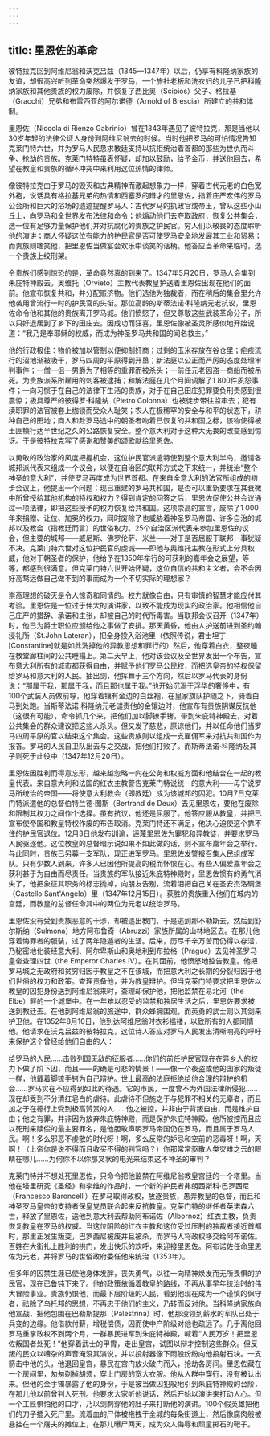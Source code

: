 ```yaml
---
---
---
```

title: 里恩佐的革命
---




彼特拉克回到阿维尼翁和沃克吕兹（1345—1347年）以后，仍享有科隆纳家族的友谊，却很高兴听到革命突然爆发于罗马，一个旅社老板和洗衣妇的儿子已把科隆纳家族和其他贵族的权力废除，并恢复了西比奥（Scipios）父子、格拉基（Gracchi）兄弟和布雷西亚的阿尔诺德（Arnold of Brescia）所建立的共和体制。

里恩佐（Niccola di Rienzo Gabrinio）曾在1343年遇见了彼特拉克，那是当他以30岁年轻的法律公证人身份到阿维尼翁去的时候。当时他把罗马的可怕情况告知克莱门特六世，并为罗马人民恳求教廷支持以抗拒统治着首都的那些为世仇而斗争、抢劫的贵族。克莱门特特虽表怀疑，却加以鼓励，给予金币，并送他回去，希望在教皇和贵族的循环冲突中来利用这位热情的律师。

像彼特拉克由于罗马的毁灭和古典精神而激起想象力一样，穿着古代元老的白色宽外袍，说话具有格拉基兄弟的热情和西塞罗的辩才的里恩佐，指着庄严宏伟的罗马公会所和巨大的浴场的遗迹提醒罗马人：古代罗马的执政官或帝王，曾从这些小山丘上，向罗马和全世界发布法律和命令；他煽动他们去夺取政府，恢复公共集会，选一位有足够力量保护他们并对抗腐化的贵族之护民官。穷人们以敬畏的态度聆听他的演讲；商人怀疑这位有能力的护民官是否可使罗马安全地发展其工业和贸易；而贵族则嗤笑他，把里恩佐当做宴会欢乐中谈笑的话柄。他答应当革命来临时，选一个贵族上绞刑架。

令贵族们感到惊恐的是，革命竟然真的到来了。1347年5月20日，罗马人会集到朱庇特神殿去。奥维托（Orvieto）主教代表教皇护送着里恩佐出现在他们的面前。他宣布恢复共和，并分配赈济物。他们选他为独裁者，而在稍后的集会里允许他袭用曾流行一时的护民官的头衔。那位高龄的斯蒂法诺·科隆纳元老抗议，里恩佐命令他和其他的贵族离开罗马城。他们愤怒了，但又尊敬这些武装革命分子，所以只好退居到了乡下的田庄去。因成功而狂喜，里恩佐像被圣灵所感似地开始说道：“我乃是奉耶稣的权威，而成为神圣罗马共和国的闻名救主。”

他的行政极佳：物价被加以管制以便抑制奸商；过剩的玉米存放在谷仓里；疟疾流行的沼地渐被吸干，罗马四周的平原得到开垦；新法庭以公正而严厉的态度处理审判事件；一僧一侣一男爵为了相等的重罪而被杀头；一前任元老因盗一商船而被吊死。为贵族派系所雇用的刺客被逮捕；和解法庭在几个月间调解了1 800件夙怨事件；一向习惯于在自己的法律下生活的贵族，对于在自己田庄犯罪要负刑责感到很震惊；极具尊严的彼得罗·科隆纳（Pietro Colonna）也被徒步带往监牢去；犯有渎职罪的法官被套上枷锁而受众人耻笑；农人在极稀罕的安全与和平的状态下，耕种自己的田地；商人和赴罗马途中的朝圣者吻着已恢复的共和国之标，该物使得被土匪横行达半世纪之久的公路恢复安全。整个意大利对于这种大无畏的改变感到惊讶。于是彼特拉克写了感谢和赞美的颂歌献给里恩佐。

以勇敢的政治家的风度把握机会，这位护民官派遣特使到整个意大利半岛，邀请各城邦派代表来组成一个议会，以便在自治区的联邦方式之下来统一，并统治“整个神圣的意大利”，并使罗马再度成为世界首都。在来自全意大利的法官所组成的初步会议上，他提出一个问题：现已重建的罗马共和国，是否可以重新要求在其衰微中所曾授给其他机构的特权和权力？得到肯定的回答之后，里恩佐促使公共会议通过一项法律，即把这些授予的权力恢复给共和国。这项崇高的宣言，废除了1 000年来捐赠、让位、加冕的权力，同时废除了也威胁着神圣罗马帝国、许多自治的城邦以及教会（指教廷而言）的世俗权力。25个自治区派代表来参加里恩佐的议会，但主要的城邦——威尼斯、佛罗伦萨、米兰——对于是否屈服于联邦一事犹疑不决。克莱门特六世对这位护民官的虔诚——即他与奥维托主教在形式上分具权威，他对于朝圣者的保护，他给予在1350年举行的可获利的嘉年会之展望，等等，都感到很满意。但克莱门特六世开始怀疑，这位自信的共和主义者，会不会因好高骛远做自己做不到的事而成为一个不切实际的理想家？

崇高理想的破灭是令人惊奇和同情的。权力就像自由，只有审慎的智慧才能应付其考验。里恩佐是一位过于伟大的演讲家，以致不能成为现实的政治家。他相信他自己庄严的措辞、承诺和主张，却被自己的时代所毒害。当联邦会议召开（1347年）时，他已为爵士职位应颁给他之事做了安排。那天黄昏，他由人护送前进到圣约翰浸礼所（St.John Lateran），把全身投入浴池里（依照传说，君士坦丁[Constantine]就是如此洗掉他的异教思想和罪行的）然后，他穿着白衣，整夜睡在教堂廊柱间的公共睡榻上。第二天早上，他对该会议及全世界发出一个布告，宣布意大利所有的城市都获得自由，并赋予他们罗马公民权，而把选皇帝的特权保留给罗马和意大利的人民。抽出剑，他挥舞于三个方向，然后以罗马代表的身份说：“那属于我，那属于我，而且那也属于我。”他开始沉溺于浮华的奢侈中，有100个武装人员做前导，他穿着镶有金边的白丝袍，在皇家旗队护随之下，骑着白马到处跑。当斯蒂法诺·科隆纳元老谴责他的金镶边时，他宣布有贵族阴谋反抗他（这很有可能），命令抓几个来，把他们加以脚镣手铐，带到朱庇特神殿去，对着公共集会的群众建议把这些人杀头。但又发了慈悲，原谅他们，并以任命他们当罗马四周平原的官以结束这个集会。这些贵族则以组成一支雇佣军来对抗共和国作为报答。罗马的人民自卫队出去与之交战，把他们打败了。而斯蒂法诺·科隆纳及其子则死于此役中（1347年12月20日）。

里恩佐因胜利而得意忘形，越来越忽略一向在公务和权威方面和他结合在一起的教皇代表。来自意大利和法国的红衣主教警告克莱门特说统一的意大利——毋宁说罗马所统治的帝国——将使意大利教会（即教廷）成为该城邦的囚犯。10月7日克莱门特派遣他的总督伯特兰德·图斯（Bertrand de Deux）去见里恩佐，要他在废除和限制其权力之间作个选择。虽有抗议，他还是屈服了。他答应服从教皇，并把已宣布使帝国和教皇特权作废的布告取消。克莱门特还不满足，他决心迫使这个靠不住的护民官退位。12月3日他发布训谕，诬蔑里恩佐为罪犯和异教徒，并要求罗马人民驱逐他。这位教皇的总督暗示说如果不如此做的话，则不宣布嘉年会之举行。与此同时，贵族已另募一支军队，现正进军罗马。里恩佐发警报召集人民组成军队。只有少数人到来，许多人已因他所提高的税而怀恨在心。有些人偏爱嘉年会之获利甚于为自由而尽责任。当贵族的军队接近朱庇特神殿时，里恩佐惯有的勇气消失了，他把象征其职务的标志抛掉，向朋友告别，流着泪把自己关在圣安杰洛碉堡（Castello Sant'Angelo）里（1347年12月15日）。获胜的贵族重入他们在城内的宫廷，而教皇的总督任命其中的两位为元老以统治罗马。

里恩佐没有受到贵族恶意的干涉，却被逐出教门，于是逃到那不勒斯去，然后到舒尔斯纳（Sulmona）地方阿布鲁奇（Abruzzi）家族所属的山林地区去。在那儿他穿着悔罪者的服装，过了两年隐遁者的生活。后来，历尽千辛万苦而仍得以存活，乃秘密地化装经意大利、阿尔卑斯山和奥地利到布拉格（Prague）去见神圣罗马皇帝查理四世（the Emperor Charles Ⅳ）。在其面前，他愤怒地控告教皇。他把罗马城之无政府和贫穷归因于教皇之不在该城，而把意大利之长期的分裂归因于他们世俗的权力和政策。查理责备他，并为教皇辩护。但当克莱门特要求把里恩佐以教皇的囚犯身份送到阿维尼翁来时，查理却保护他，把他监禁在易北河（the Elbe）畔的一个城堡中。在一年难以忍受的监禁和独居生活之后，里恩佐要求被送到教廷去。在他到阿维尼翁的旅途中，群众蜂拥围观，而英勇的武士则以其剑来护卫他。在1352年8月10日，他到达阿维尼翁时衣衫褴褛，以致所有的人都同情他。他请求在沃克吕兹的彼特拉克，这位诗人答应对罗马人民发出清晰响亮的呼吁来保护这个曾经给他们自由的人：

给罗马的人民……击败列国无敌的征服者……你们的前任护民官现在在异乡人的权力下做了阶下囚，而且——的确是可悲的情景！——像一个夜盗或他的国家的叛徒一样，他戴着脚镣手铐为自己辩护。世上最高的法庭拒绝给他合理的辩护的机会……罗马实在不应得到如此的待遇。它的市民，一度曾不为外国法律所侵犯……现在却受到不分清红皂白的虐待。此虐待不但施之于与犯罪不相关的无辜者，而且加之于在德行上受到极高赞赏的人……他之被控，并非由于背叛自由，而是维护自由；他之有罪，并非因为放弃朱庇特神殿，而是保护朱庇特神殿。他所被控而且应以死刑来赎偿的最主要罪名，是他胆敢声明罗马帝国仍在罗马，而且属于罗马人民。啊！多么邪恶不虔敬的时代呀！啊，多么反常的妒忌和空前的恶毒呀！啊，天啊！（上帝你是说不得而且收买不得的判官吗？）你那常常驱散人类灾难之云的眼睛在哪儿……为何你不以你那叉状的电光来结束这不神圣的审判？



克莱门特并不想处死里恩佐，只命令把他监禁在阿维尼翁教皇宫廷的一个塔里。当他在塔里研究《圣经》和李维的作品时，一个新的护民者弗朗西斯科·巴罗西尼（Francesco Baroncelli）在罗马取得政权，放逐贵族，愚弄教皇的总督，而且和神圣罗马皇帝的支持者保皇党员联合起来反抗教皇。克莱门特的继任者英诺森六世，释放了里恩佐，送他到意大利去帮助阿布诺佐（Albornoz）红衣主教，负责恢复教皇在罗马的权威。当这位阴险的红衣主教和这位受过压制的独裁者接近首都时，那里正发生叛变，巴罗西尼被废并且被杀，而罗马人将政权移交给阿布诺佐。百姓在大街扎上胜利的拱门，发出快乐的欢呼，来迎接里恩佐。阿布诺佐任命里恩佐为元老，并将罗马的世俗政府委任他来统治（1353年）。

但多年的囚禁生涯已使他身体发胖，丧失勇气，以往一向精神焕发而无所畏惧的护民官，现在已鲁钝下来了。他的政策依循着教皇的路线，不再从事早年统治时的伟大冒险事业。贵族仍恨他，而最下层阶级的人民，看到他现在成为一个谨慎的保守者，祛除了乌托邦的思想，不再忠于他们的主义，乃转而反对他。当科隆纳家族向他宣战，把他包围在巴勒斯提那（Palestrina）时，他那没领到薪水的军队已处于兵变的边缘。他借款付薪，增税偿债，因而使中产阶级对他也疏远了。几乎离他回罗马重掌政权不到两个月，一群暴民进军到朱庇特神殿，喊着“人民万岁！把里恩佐叛国者处死！”他穿着武士的甲胄，走出皇宫，试图以辩才控制这些群众。但反叛的民众以嘈杂的声音淹没其演说，并以投射器像下雨般纷纷向他投射石块。一支箭击中他的头，他退回皇宫，暴民在宫门放火破门而入，抢劫各房间。里恩佐藏在一个房间里，匆匆剃掉胡须，穿上门房的宽大衣服。他从人群中穿行，没有被认出来。但他的金手镯暴露了他的身份，于是被当做囚犯般地引到朱庇特神殿的台阶，在那儿他以前曾判人死刑。他要求大家听他说话，然后开始以演讲来打动人心。但一个工匠惧怕他的口才，乃以剑刺穿他的肚子来打断他的演讲。100个假英雄把他们的刀子插入死尸里。流着血的尸体被拖拽于全城的每条街道上，然后像腐肉般被悬挂在一个屠夫的摊位上，在那儿曝尸两天，成为众人侮辱和顽童掷石的靶子。